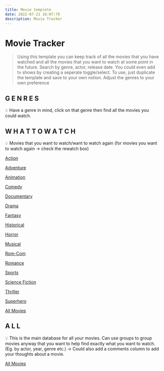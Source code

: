 ---
title: Movie templete
date: 2022-07-21 16:07:79
description: Movie Tracker
---

# Movie Tracker

> Using this template you can keep track of all the movies that you have watched and all the movies that you want to watch at some point in the future. Search by genre, actor, release date. You could even add tv shows by creating a seperate toggle/select. To use, just duplicate the template and save to your own notion. Adjust the genres to your own preference

## **G E N R E S**

<aside>
💡 Have a genre in mind, click on that genre then find all the movies you could watch.

</aside>

## **W H A T T O W A T C H**

<aside>
💡 Movies that you want to watch/want to watch again (for movies you want to watch again → check the rewatch box)

</aside>

[Action](Movie%20Tracker%209b69dadeee164c6db12b112beb89b616/Action%2021425a4a25f2407a95e4495bc08e5555.md)

[Adventure](Movie%20Tracker%209b69dadeee164c6db12b112beb89b616/Adventure%206579927644f34f33910d5000a8f55e85.md)

[Animation](Movie%20Tracker%209b69dadeee164c6db12b112beb89b616/Animation%206c490ee1039445399952700ca9f9f8f6.md)

[Comedy](Movie%20Tracker%209b69dadeee164c6db12b112beb89b616/Comedy%20f7060655bcc848c18a55c0dfa2958693.md)

[Documentary](Movie%20Tracker%209b69dadeee164c6db12b112beb89b616/Documentary%20732b47eb55634543a1926e4a60a1252b.md)

[Drama](Movie%20Tracker%209b69dadeee164c6db12b112beb89b616/Drama%20f94313a107954c21a3962472d2a9aa8b.md)

[Fantasy](Movie%20Tracker%209b69dadeee164c6db12b112beb89b616/Fantasy%20295108adb0714711bd5d25fea1dfe920.md)

[Historical](Movie%20Tracker%209b69dadeee164c6db12b112beb89b616/Historical%2023730631b4ce48009063fa56c47bba8a.md)

[Horror](Movie%20Tracker%209b69dadeee164c6db12b112beb89b616/Horror%20af17e13287994d9187c28b2f7c0af970.md)

[Musical](Movie%20Tracker%209b69dadeee164c6db12b112beb89b616/Musical%20df46ad16d174439982e1c44468570fb1.md)

[Rom-Com](Movie%20Tracker%209b69dadeee164c6db12b112beb89b616/Rom-Com%20aa1517ab1b9a43979dbdeeb8bdd8fc79.md)

[Romance](Movie%20Tracker%209b69dadeee164c6db12b112beb89b616/Romance%20447a15220ff24361943aa315678fe75d.md)

[Sports](Movie%20Tracker%209b69dadeee164c6db12b112beb89b616/Sports%201dad3d161b7749dca30e4c6bfdd19487.md)

[Science Fiction](Movie%20Tracker%209b69dadeee164c6db12b112beb89b616/Science%20Fiction%20e8fa155a111f4b6492015e246aa26de7.md)

[Thriller](Movie%20Tracker%209b69dadeee164c6db12b112beb89b616/Thriller%20b2d5132f7ec24ccbb7f85caddfe94310.md)

[Superhero](Movie%20Tracker%209b69dadeee164c6db12b112beb89b616/Superhero%204762861fd1e9443196e8c2d4e90aa88b.md)

[All Movies](Movie%20Tracker%209b69dadeee164c6db12b112beb89b616/All%20Movies%205faad482a7614f1e9de6424a564738f6.csv)

## **A L L**

<aside>
💡 This is the main database for all your movies. Can use groups to group movies anyway that you want to help find exactly what you want to watch. (Eg. by actor, year, genre etc.) → Could also add a comments column to add your thoughts about a movie.

</aside>

[All Movies](Movie%20Tracker%209b69dadeee164c6db12b112beb89b616/All%20Movies%203ddcb4e636174d68ab10c017c917179f.csv)
